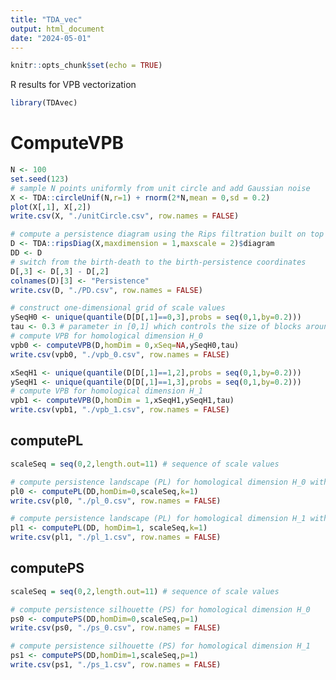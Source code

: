 ```yaml
---
title: "TDA_vec"
output: html_document
date: "2024-05-01"
---
```


```r
knitr::opts_chunk$set(echo = TRUE)
```

R results for VPB vectorization

```r
library(TDAvec)
```

# ComputeVPB

```r
N <- 100
set.seed(123)
# sample N points uniformly from unit circle and add Gaussian noise
X <- TDA::circleUnif(N,r=1) + rnorm(2*N,mean = 0,sd = 0.2)
plot(X[,1], X[,2])
write.csv(X, "./unitCircle.csv", row.names = FALSE)
```


```r
# compute a persistence diagram using the Rips filtration built on top of X
D <- TDA::ripsDiag(X,maxdimension = 1,maxscale = 2)$diagram 
DD <- D
# switch from the birth-death to the birth-persistence coordinates
D[,3] <- D[,3] - D[,2] 
colnames(D)[3] <- "Persistence"
write.csv(D, "./PD.csv", row.names = FALSE)
```


```r
# construct one-dimensional grid of scale values
ySeqH0 <- unique(quantile(D[D[,1]==0,3],probs = seq(0,1,by=0.2))) 
tau <- 0.3 # parameter in [0,1] which controls the size of blocks around each point of the diagram 
# compute VPB for homological dimension H_0
vpb0 <- computeVPB(D,homDim = 0,xSeq=NA,ySeqH0,tau)
write.csv(vpb0, "./vpb_0.csv", row.names = FALSE)

xSeqH1 <- unique(quantile(D[D[,1]==1,2],probs = seq(0,1,by=0.2)))
ySeqH1 <- unique(quantile(D[D[,1]==1,3],probs = seq(0,1,by=0.2)))
# compute VPB for homological dimension H_1
vpb1 <- computeVPB(D,homDim = 1,xSeqH1,ySeqH1,tau) 
write.csv(vpb1, "./vpb_1.csv", row.names = FALSE)
```

## computePL

```r
scaleSeq = seq(0,2,length.out=11) # sequence of scale values

# compute persistence landscape (PL) for homological dimension H_0 with order of landscape k=1
pl0 <- computePL(DD,homDim=0,scaleSeq,k=1)
write.csv(pl0, "./pl_0.csv", row.names = FALSE)

# compute persistence landscape (PL) for homological dimension H_1 with order of landscape k=1
pl1 <- computePL(DD, homDim=1, scaleSeq,k=1)
write.csv(pl1, "./pl_1.csv", row.names = FALSE)
```


## computePS

```r
scaleSeq = seq(0,2,length.out=11) # sequence of scale values

# compute persistence silhouette (PS) for homological dimension H_0
ps0 <- computePS(DD,homDim=0,scaleSeq,p=1)
write.csv(ps0, "./ps_0.csv", row.names = FALSE)

# compute persistence silhouette (PS) for homological dimension H_1
ps1 <- computePS(DD,homDim=1,scaleSeq,p=1)
write.csv(ps1, "./ps_1.csv", row.names = FALSE)
```

